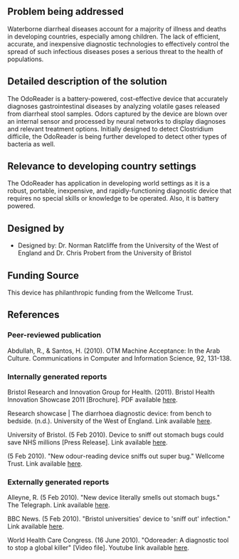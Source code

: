 {{Medical Device
|Health Topic=Waterborne diseases 
|Classification=Diagnosis
|Scope=Prototype
|Location=Africa, Asia
|Image=Odoreader.jpg
}}
==Problem being addressed==
Waterborne diarrheal diseases account for a majority of illness and deaths in developing countries, especially among children.  The lack of efficient, accurate, and inexpensive diagnostic technologies to effectively control the spread of such infectious diseases poses a serious threat to the health of populations.

==Detailed description of the solution==
The OdoReader is a battery-powered, cost-effective device that accurately diagnoses gastrointestinal diseases by analyzing volatile gases released from diarrheal stool samples. Odors captured by the device are blown over an internal sensor and processed by neural networks to display diagnoses and relevant treatment options.  Initially designed to detect Clostridium difficile, the OdoReader is being further developed to detect other types of bacteria as well.

==Relevance to developing country settings==
The OdoReader has application in developing world settings as it is a robust, portable, inexpensive, and rapidly-functioning diagnostic device that requires no special skills or knowledge to be operated. Also, it is battery powered.

==Designed by==
*Designed by: Dr. Norman Ratcliffe from the University of the West of England and Dr. Chris Probert from the University of Bristol
 
==Funding Source==
This device has philanthropic funding from the Wellcome Trust.

==References==
===Peer-reviewed publication===
Abdullah, R., & Santos, H.  (2010).  OTM Machine Acceptance:  In the Arab Culture.  Communications in Computer and Information Science, 92, 131-138.

===Internally generated reports===
Bristol Research and Innovation Group for Health.  (2011).  Bristol Health Innovation Showcase 2011 [Brochure]. PDF available [http://www.bris.ac.uk/fmd/brigh/brochure.pdf here].

Research showcase | The diarrhoea diagnostic device: from bench to bedside.  (n.d.).  University of the West of England. Link available [http://www1.uwe.ac.uk/hls/as/research/researchshowcase.aspx here].

University of Bristol.  (5 Feb 2010).  Device to sniff out stomach bugs could save NHS millions [Press Release]. Link available [http://www.bris.ac.uk/news/2010/6824.html here].

(5 Feb 2010). "New odour-reading device sniffs out super bug." Wellcome Trust. Link available [http://www.wellcome.ac.uk/News/2010/News/WTX058388.htm here].

===Externally generated reports===
Alleyne, R.  (5 Feb 2010).  "New device literally smells out stomach bugs." The Telegraph. Link available [http://www.telegraph.co.uk/health/healthnews/7156852/New-device-literally-smells-out-stomach-bugs.html here].

BBC News. (5 Feb 2010). "Bristol universities' device to 'sniff out' infection." Link available [http://news.bbc.co.uk/2/hi/uk_news/england/bristol/somerset/8500146.stm here].

World Health Care Congress.  (16 June 2010).  "Odoreader: A diagnostic tool to stop a global killer" [Video file].  Youtube link available [http://www.youtube.com/watch?v=tFlHpR_Xr6k here].